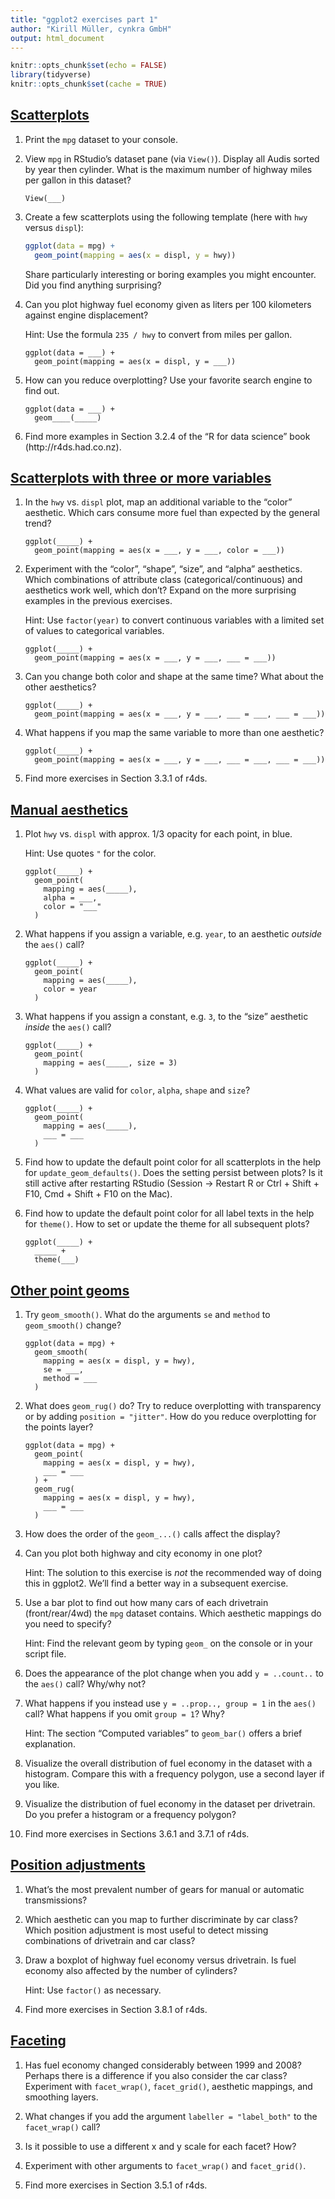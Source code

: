 ```yaml
---
title: "ggplot2 exercises part 1"
author: "Kirill Müller, cynkra GmbH"
output: html_document
---
```


```r
knitr::opts_chunk$set(echo = FALSE)
library(tidyverse)
knitr::opts_chunk$set(cache = TRUE)
```

## [Scatterplots](scatter.html)

1. Print the `mpg` dataset to your console.

1. View `mpg` in RStudio's dataset pane (via `View()`). Display all Audis sorted by year then cylinder. What is the maximum number of highway miles per gallon in this dataset?

    ```
    View(___)
    ```

1. Create a few scatterplots using the following template (here with `hwy` versus `displ`):

    ```r
    ggplot(data = mpg) +
      geom_point(mapping = aes(x = displ, y = hwy))
    ```
    
    Share particularly interesting or boring examples you might encounter.  Did you find anything surprising?

1. Can you plot highway fuel economy given as liters per 100 kilometers against engine displacement?

    Hint: Use the formula `235 / hwy` to convert from miles per gallon.

    ```
    ggplot(data = ___) +
      geom_point(mapping = aes(x = displ, y = ___))
    ```
    
1. How can you reduce overplotting? Use your favorite search engine to find out.

    ```    
    ggplot(data = ___) +
      geom____(_____)
    ```
    
1. Find more examples in Section 3.2.4 of the "R for data science" book (http://r4ds.had.co.nz).


## [Scatterplots with three or more variables](scatter3.html)

1. In the `hwy` vs. `displ` plot, map an additional variable to the "color" aesthetic.  Which cars consume more fuel than expected by the general trend?

    ```
    ggplot(_____) +
      geom_point(mapping = aes(x = ___, y = ___, color = ___))
    ```
    
1. Experiment with the "color", "shape", "size", and "alpha" aesthetics.  Which combinations of attribute class (categorical/continuous) and aesthetics work well, which don't? Expand on the more surprising examples in the previous exercises.

    Hint: Use `factor(year)` to convert continuous variables with a limited set of values to categorical variables.

    ```
    ggplot(_____) +
      geom_point(mapping = aes(x = ___, y = ___, ___ = ___))
    ```
    
1. Can you change both color and shape at the same time? What about the other aesthetics?

    ```
    ggplot(_____) +
      geom_point(mapping = aes(x = ___, y = ___, ___ = ___, ___ = ___))
    ```
    
1. What happens if you map the same variable to more than one aesthetic?

    ```
    ggplot(_____) +
      geom_point(mapping = aes(x = ___, y = ___, ___ = ___, ___ = ___))
    ```
    
1. Find more exercises in Section 3.3.1 of r4ds.


## [Manual aesthetics](manual.html)

1. Plot `hwy` vs. `displ` with approx. 1/3 opacity for each point, in blue.

    Hint: Use quotes `"` for the color.

    ```    
    ggplot(_____) +
      geom_point(
        mapping = aes(_____),
        alpha = ___,
        color = "___"
      )
    ```
    
1. What happens if you assign a variable, e.g. `year`, to an aesthetic *outside* the `aes()` call?

    ```    
    ggplot(_____) +
      geom_point(
        mapping = aes(_____),
        color = year
      )
    ```
    
1. What happens if you assign a constant, e.g. `3`, to the "size" aesthetic *inside* the `aes()` call?

    ```    
    ggplot(_____) +
      geom_point(
        mapping = aes(_____, size = 3)
      )
    ```
    
1. What values are valid for `color`, `alpha`, `shape` and `size`?

    ```    
    ggplot(_____) +
      geom_point(
        mapping = aes(_____),
        ___ = ___
      )
    ```
    
1. Find how to update the default point color for all scatterplots in the help for `update_geom_defaults()`. Does the setting persist between plots? Is it still active after restarting RStudio (Session → Restart R or Ctrl + Shift + F10, Cmd + Shift + F10 on the Mac).

1. Find how to update the default point color for all label texts in the help for `theme()`. How to set or update the theme for all subsequent plots?

    ```
    ggplot(_____) +
      _____ +
      theme(___)
    ```

## [Other point geoms](geoms.html)

1. Try `geom_smooth()`. What do the arguments `se` and `method` to `geom_smooth()` change?

    ```    
    ggplot(data = mpg) +
      geom_smooth(
        mapping = aes(x = displ, y = hwy),
        se = ___,
        method = ___
      )
    ```
    
1. What does `geom_rug()` do? Try to reduce overplotting with transparency or by adding `position = "jitter"`. How do you reduce overplotting for the points layer?

    ```    
    ggplot(data = mpg) +
      geom_point(
        mapping = aes(x = displ, y = hwy),
        ___ = ___
      ) +
      geom_rug(
        mapping = aes(x = displ, y = hwy),
        ___ = ___
      )
    ```

1. How does the order of the `geom_...()` calls affect the display?

1. Can you plot both highway and city economy in one plot?

    Hint: The solution to this exercise is *not* the recommended way of doing this in ggplot2.  We'll find a better way in a subsequent exercise.

1. Use a bar plot to find out how many cars of each drivetrain (front/rear/4wd) the `mpg` dataset contains. Which aesthetic mappings do you need to specify? 

    Hint: Find the relevant geom by typing `geom_` on the console or in your script file.

1. Does the appearance of the plot change when you add `y = ..count..` to the `aes()` call? Why/why not?

1. What happens if you instead use `y = ..prop.., group = 1` in the `aes()` call? What happens if you omit `group = 1`? Why?

    Hint: The section "Computed variables" to `geom_bar()` offers a brief explanation.

1. Visualize the overall distribution of fuel economy in the dataset with a histogram.  Compare this with a frequency polygon, use a second layer if you like.

1. Visualize the distribution of fuel economy in the dataset per drivetrain.  Do you prefer a histogram or a frequency polygon?

1. Find more exercises in Sections 3.6.1 and 3.7.1 of r4ds.


## [Position adjustments](position.html)

1. What's the most prevalent number of gears for manual or automatic transmissions?

1. Which aesthetic can you map to further discriminate by car class? Which position adjustment is most useful to detect missing combinations of drivetrain and car class?

1. Draw a boxplot of highway fuel economy versus drivetrain.  Is fuel economy also affected by the number of cylinders?

    Hint: Use `factor()` as necessary.

1. Find more exercises in Section 3.8.1 of r4ds.


## [Faceting](facet.html)

1. Has fuel economy changed considerably between 1999 and 2008? Perhaps there is a difference if you also consider the car class? Experiment with `facet_wrap()`, `facet_grid()`, aesthetic mappings, and smoothing layers.

1. What changes if you add the argument `labeller = "label_both"` to the `facet_wrap()` call?

1. Is it possible to use a different x and y scale for each facet? How?

1. Experiment with other arguments to `facet_wrap()` and `facet_grid()`.

1. Find more exercises in Section 3.5.1 of r4ds.
